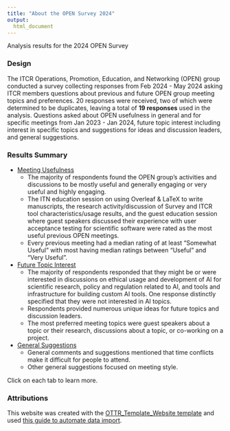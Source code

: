 ```yaml
---
title: "About the OPEN Survey 2024"
output:
  html_document
---
```


<div class = "banner_color">
Analysis results for the 2024 OPEN Survey  
</div>

### Design

The ITCR Operations, Promotion, Education, and Networking (OPEN) group conducted a survey collecting responses from Feb 2024 - May 2024 asking ITCR members questions about previous and future OPEN group meeting topics and preferences. 20 responses were received, two of which were determined to be duplicates, leaving a total of **19 responses** used in the analysis. Questions asked about OPEN usefulness in general and for specific meetings from Jan 2023 - Jan 2024, future topic interest including interest in specific topics and suggestions for ideas and discussion leaders, and general suggestions. 

### Results Summary

* [Meeting Usefulness](https://hutchdatascience.org/OPEN_Survey_2024/meeting_usefulness.html)
  * The majority of respondents found the OPEN group's activities and discussions to be mostly useful and generally engaging or very useful and highly engaging.
  * The ITN education session on using Overleaf & LaTeX to write manuscripts, the research activity/discussion of Survey and ITCR tool characteristics/usage results, and the guest education session where guest speakers discussed their experience with user acceptance testing for scientific software were rated as the most useful previous OPEN meetings.
  * Every previous meeting had a median rating of at least "Somewhat Useful" with most having median ratings between "Useful" and "Very Useful".
* [Future Topic Interest](https://hutchdatascience.org/OPEN_Survey_2024/topic_interest.html)
  * The majority of respondents responded that they might be or were interested in discussions on ethical usage and development of AI for scientific research, policy and regulation related to AI, and tools and infrastructure for building custom AI tools. One response distinctly specified that they were not interested in AI topics.
  * Respondents provided numerous unique ideas for future topics and discussion leaders.
  * The most preferred meeting topics were guest speakers about a topic or their research, discussions about a topic, or co-working on a project.
* [General Suggestions](https://hutchdatascience.org/OPEN_Survey_2024/general_info.html)
  * General comments and suggestions mentioned that time conflicts make it difficult for people to attend.
  * Other general suggestions focused on meeting style.

Click on each tab to learn more.

### Attributions

This website was created with the [OTTR_Template_Website template](https://github.com/jhudsl/OTTR_Template_Website/) and used [this guide to automate data import](https://www.avahoffman.com/GHA_and_googlesheets/).

